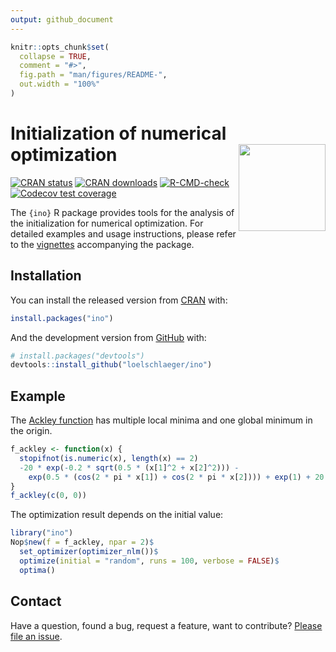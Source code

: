 ```yaml
---
output: github_document
---
```


<!-- README.md is generated from README.Rmd. Please edit that file -->

```r
knitr::opts_chunk$set(
  collapse = TRUE,
  comment = "#>",
  fig.path = "man/figures/README-",
  out.width = "100%"
)
```

# Initialization of numerical optimization <a href="https://loelschlaeger.de/ino/"><img src="man/figures/logo.png" align="right" height="139" /></a>

<!-- badges: start -->
[![CRAN status](https://www.r-pkg.org/badges/version/ino)](https://CRAN.R-project.org/package=ino)
[![CRAN downloads](https://cranlogs.r-pkg.org/badges/last-month/ino)](https://CRAN.R-project.org/package=ino)
[![R-CMD-check](https://github.com/loelschlaeger/ino/workflows/R-CMD-check/badge.svg)](https://github.com/loelschlaeger/ino/actions)
[![Codecov test coverage](https://codecov.io/gh/loelschlaeger/ino/branch/master/graph/badge.svg)](https://app.codecov.io/gh/loelschlaeger/ino?branch=master)
<!-- badges: end -->

The `{ino}` R package provides tools for the analysis of the initialization for numerical optimization. For detailed examples and usage instructions, please refer to the [vignettes](https://loelschlaeger.de/ino/articles/) accompanying the package.

## Installation

You can install the released version from [CRAN](https://CRAN.R-project.org) with:

```r
install.packages("ino")
```

And the development version from [GitHub](https://github.com/) with:

```r
# install.packages("devtools")
devtools::install_github("loelschlaeger/ino")
```

## Example

The [Ackley function](https://en.wikipedia.org/wiki/Ackley_function) has multiple local minima and one global minimum in the origin. 

```r
f_ackley <- function(x) {
  stopifnot(is.numeric(x), length(x) == 2)
  -20 * exp(-0.2 * sqrt(0.5 * (x[1]^2 + x[2]^2))) -
    exp(0.5 * (cos(2 * pi * x[1]) + cos(2 * pi * x[2]))) + exp(1) + 20
}
f_ackley(c(0, 0))
```

The optimization result depends on the initial value:

```r
library("ino")
Nop$new(f = f_ackley, npar = 2)$
  set_optimizer(optimizer_nlm())$
  optimize(initial = "random", runs = 100, verbose = FALSE)$
  optima()
```

## Contact

Have a question, found a bug, request a feature, want to contribute? [Please file an issue](https://github.com/loelschlaeger/ino/issues/new/choose).
